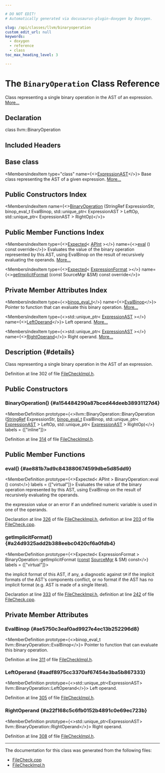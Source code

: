 ```yaml
---

# DO NOT EDIT!
# Automatically generated via docusaurus-plugin-doxygen by Doxygen.

slug: /api/classes/llvm/binaryoperation
custom_edit_url: null
keywords:
  - doxygen
  - reference
  - class
toc_max_heading_level: 3

---
```





# The `BinaryOperation` Class Reference

<DoxygenPage pluginConfig={pluginConfig}>

Class representing a single binary operation in the AST of an expression. <a href="#details">More...</a>

## Declaration

<CodeBlock>class llvm::BinaryOperation</CodeBlock>

## Included Headers

<IncludesList>
<IncludesListItem
  filePath="FileCheck/FileCheckImpl.h"
  permalink="/docs/api/files/lib/lib/filecheck/filecheckimpl-h"
  isLocal="true" />
</IncludesList>

## Base class

<MembersIndex>

<MembersIndexItem
  type="class"
  name={<><a href="/docs/api/classes/llvm/expressionast">ExpressionAST</a></>}>
Base class representing the AST of a given expression. <a href="/docs/api/classes/llvm/expressionast/#details">More...</a>
</MembersIndexItem>

</MembersIndex>

## Public Constructors Index

<MembersIndex>

<MembersIndexItem
  name={<><a href="#a154484290a87bced44deeb38931127d4">BinaryOperation</a> (StringRef ExpressionStr, binop&#95;eval&#95;t EvalBinop, std::unique&#95;ptr&lt; ExpressionAST &gt; LeftOp, std::unique&#95;ptr&lt; ExpressionAST &gt; RightOp)</>}>
</MembersIndexItem>

</MembersIndex>

## Public Member Functions Index

<MembersIndex>

<MembersIndexItem
  type={<><a href="/docs/api/classes/llvm/expected">Expected</a>&lt; <a href="/docs/api/classes/llvm/apint">APInt</a> &gt;</>}
  name={<><a href="#ae881b7ad9c843880674599dbe5d85dd9">eval</a> () const override</>}>
Evaluates the value of the binary operation represented by this AST, using EvalBinop on the result of recursively evaluating the operands. <a href="#ae881b7ad9c843880674599dbe5d85dd9">More...</a>
</MembersIndexItem>

<MembersIndexItem
  type={<><a href="/docs/api/classes/llvm/expected">Expected</a>&lt; <a href="/docs/api/structs/llvm/expressionformat">ExpressionFormat</a> &gt;</>}
  name={<><a href="#a24d9325add2b388eebc0420cf6a0fdb4">getImplicitFormat</a> (const SourceMgr &amp;SM) const override</>}>
</MembersIndexItem>

</MembersIndex>

## Private Member Attributes Index

<MembersIndex>

<MembersIndexItem
  type={<><a href="/docs/api/namespaces/llvm/#a6555f12ac0d974429e146c133c780449">binop&#95;eval&#95;t</a></>}
  name={<><a href="#ae5750c3eaf0ad9927e4ec13b252296d8">EvalBinop</a></>}>
Pointer to function that can evaluate this binary operation. <a href="#ae5750c3eaf0ad9927e4ec13b252296d8">More...</a>
</MembersIndexItem>

<MembersIndexItem
  type={<>std::unique&#95;ptr&lt; <a href="/docs/api/classes/llvm/expressionast">ExpressionAST</a> &gt;</>}
  name={<><a href="#aadf8975cc3370af67454e3ba5b867333">LeftOperand</a></>}>
Left operand. <a href="#aadf8975cc3370af67454e3ba5b867333">More...</a>
</MembersIndexItem>

<MembersIndexItem
  type={<>std::unique&#95;ptr&lt; <a href="/docs/api/classes/llvm/expressionast">ExpressionAST</a> &gt;</>}
  name={<><a href="#a22f168c5c6fb0152b4891c0e69ec723b">RightOperand</a></>}>
Right operand. <a href="#a22f168c5c6fb0152b4891c0e69ec723b">More...</a>
</MembersIndexItem>

</MembersIndex>

## Description {#details}

Class representing a single binary operation in the AST of an expression.

Definition at line 302 of file <a href="/docs/api/files/lib/lib/filecheck/filecheckimpl-h">FileCheckImpl.h</a>.

<SectionDefinition>

## Public Constructors

### BinaryOperation() {#a154484290a87bced44deeb38931127d4}

<MemberDefinition
  prototype={<>llvm::BinaryOperation::BinaryOperation (<a href="/docs/api/classes/llvm/stringref">StringRef</a> ExpressionStr, <a href="/docs/api/namespaces/llvm/#a6555f12ac0d974429e146c133c780449">binop&#95;eval&#95;t</a> EvalBinop, std::unique&#95;ptr&lt; <a href="/docs/api/classes/llvm/expressionast">ExpressionAST</a> &gt; LeftOp, std::unique&#95;ptr&lt; <a href="/docs/api/classes/llvm/expressionast">ExpressionAST</a> &gt; RightOp)</>}
  labels = {["inline"]}>

Definition at line <a href="/docs/api/files/lib/lib/filecheck/filecheckimpl-h/#l00314">314</a> of file <a href="/docs/api/files/lib/lib/filecheck/filecheckimpl-h">FileCheckImpl.h</a>.
</MemberDefinition>

</SectionDefinition>

<SectionDefinition>

## Public Member Functions

### eval() {#ae881b7ad9c843880674599dbe5d85dd9}

<MemberDefinition
  prototype={<>Expected&lt; APInt &gt; BinaryOperation::eval () const</>}
  labels = {["virtual"]}>
Evaluates the value of the binary operation represented by this AST, using EvalBinop on the result of recursively evaluating the operands.

<SectionUser title="Returns">
the expression value or an error if an undefined numeric variable is used in one of the operands.
</SectionUser>

Declaration at line <a href="/docs/api/files/lib/lib/filecheck/filecheckimpl-h/#l00326">326</a> of file <a href="/docs/api/files/lib/lib/filecheck/filecheckimpl-h">FileCheckImpl.h</a>, definition at line <a href="/docs/api/files/lib/lib/filecheck/filecheck-cpp/#l00203">203</a> of file <a href="/docs/api/files/lib/lib/filecheck/filecheck-cpp">FileCheck.cpp</a>.
</MemberDefinition>

### getImplicitFormat() {#a24d9325add2b388eebc0420cf6a0fdb4}

<MemberDefinition
  prototype={<>Expected&lt; ExpressionFormat &gt; BinaryOperation::getImplicitFormat (<a href="/docs/api/files/lib/lib/target/lib/target/aarch64/aarch64promoteconstant-cpp/#a90f8350fecae261c25be85d38b451bff">const</a> <a href="/docs/api/classes/llvm/sourcemgr">SourceMgr</a> &amp; SM) const</>}
  labels = {["virtual"]}>

<SectionUser title="Returns">
the implicit format of this AST, if any, a diagnostic against <code>SM</code> if the implicit formats of the AST&#39;s components conflict, or no format if the AST has no implicit format (e.g. AST is made of a single literal).
</SectionUser>

Declaration at line <a href="/docs/api/files/lib/lib/filecheck/filecheckimpl-h/#l00333">333</a> of file <a href="/docs/api/files/lib/lib/filecheck/filecheckimpl-h">FileCheckImpl.h</a>, definition at line <a href="/docs/api/files/lib/lib/filecheck/filecheck-cpp/#l00242">242</a> of file <a href="/docs/api/files/lib/lib/filecheck/filecheck-cpp">FileCheck.cpp</a>.
</MemberDefinition>

</SectionDefinition>

<SectionDefinition>

## Private Member Attributes

### EvalBinop {#ae5750c3eaf0ad9927e4ec13b252296d8}

<MemberDefinition
  prototype={<>binop&#95;eval&#95;t llvm::BinaryOperation::EvalBinop</>}>
Pointer to function that can evaluate this binary operation.

Definition at line <a href="/docs/api/files/lib/lib/filecheck/filecheckimpl-h/#l00311">311</a> of file <a href="/docs/api/files/lib/lib/filecheck/filecheckimpl-h">FileCheckImpl.h</a>.
</MemberDefinition>

### LeftOperand {#aadf8975cc3370af67454e3ba5b867333}

<MemberDefinition
  prototype={<>std::unique&#95;ptr&lt;ExpressionAST&gt; llvm::BinaryOperation::LeftOperand</>}>
Left operand.

Definition at line <a href="/docs/api/files/lib/lib/filecheck/filecheckimpl-h/#l00305">305</a> of file <a href="/docs/api/files/lib/lib/filecheck/filecheckimpl-h">FileCheckImpl.h</a>.
</MemberDefinition>

### RightOperand {#a22f168c5c6fb0152b4891c0e69ec723b}

<MemberDefinition
  prototype={<>std::unique&#95;ptr&lt;ExpressionAST&gt; llvm::BinaryOperation::RightOperand</>}>
Right operand.

Definition at line <a href="/docs/api/files/lib/lib/filecheck/filecheckimpl-h/#l00308">308</a> of file <a href="/docs/api/files/lib/lib/filecheck/filecheckimpl-h">FileCheckImpl.h</a>.
</MemberDefinition>

</SectionDefinition>

<hr/>

The documentation for this class was generated from the following files:

<ul>
<li><a href="/docs/api/files/lib/lib/filecheck/filecheck-cpp">FileCheck.cpp</a></li>
<li><a href="/docs/api/files/lib/lib/filecheck/filecheckimpl-h">FileCheckImpl.h</a></li>
</ul>

</DoxygenPage>
